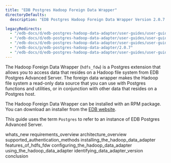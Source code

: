 ```yaml
---
title: "EDB Postgres Hadoop Foreign Data Wrapper"
directoryDefaults:
  description: "EDB Postgres Hadoop Foreign Data Wrapper Version 2.0.7 Documentation and release notes."

legacyRedirects:
  - "/edb-docs/d/edb-postgres-hadoop-data-adapter/user-guides/user-guide/2.0.7/index.html"
  - "/edb-docs/d/edb-postgres-hadoop-data-adapter/user-guides/user-guide/2.0.7/conclusion.html"
  - "/edb-docs/d/edb-postgres-hadoop-data-adapter/user-guides/user-guide/2.0.7/genindex.html"
  - "/edb-docs/p/edb-postgres-hadoop-data-adapter/2.0.7"
  - "/edb-docs/d/edb-postgres-hadoop-data-adapter/user-guides/user-guide/2.0.7/whats_new.html"
---
```


The Hadoop Foreign Data Wrapper (`hdfs_fdw`) is a Postgres extension that allows you to access data that resides on a Hadoop file system from EDB Postgres Advanced Server. The foreign data wrapper makes the Hadoop file system a read-only data source that you can use with Postgres functions and utilities, or in conjunction with other data that resides on a Postgres host.

The Hadoop Foreign Data Wrapper can be installed with an RPM package. You can download an installer from the [EDB website](https://www.enterprisedb.com/software-downloads-postgres/).

This guide uses the term `Postgres` to refer to an instance of EDB Postgres Advanced Server.

<div class="toctree" maxdepth="4">

whats_new requirements_overview architecture_overview supported_authentication_methods installing_the_hadoop_data_adapter features_of_hdfs_fdw configuring_the_hadoop_data_adapter using_the_hadoop_data_adapter identifying_data_adapter_version conclusion

</div>
